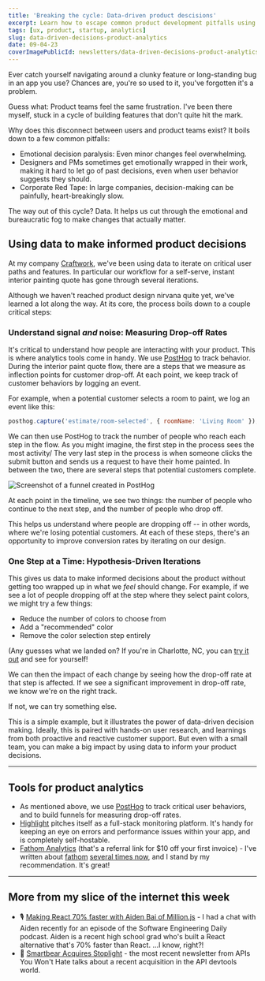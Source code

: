 ```yaml
---
title: 'Breaking the cycle: Data-driven product descisions'
excerpt: Learn how to escape common product development pitfalls using data-driven decisions. Read how Craftwork used analytics to optimize their user experience.
tags: [ux, product, startup, analytics]
slug: data-driven-decisions-product-analytics
date: 09-04-23
coverImagePublicId: newsletters/data-driven-decisions-product-analytics/cover
---
```


Ever catch yourself navigating around a clunky feature or long-standing bug in an app you use? Chances are, you're so used to it, you've forgotten it's a problem.

Guess what: Product teams feel the same frustration. I've been there myself, stuck in a cycle of building features that don't quite hit the mark.

Why does this disconnect between users and product teams exist? It boils down to a few common pitfalls:

- Emotional decision paralysis: Even minor changes feel overwhelming.
- Designers and PMs sometimes get emotionally wrapped in their work, making it hard to let go of past decisions, even when user behavior suggests they should.
- Corporate Red Tape: In large companies, decision-making can be painfully, heart-breakingly slow.

The way out of this cycle? Data. It helps us cut through the emotional and bureaucratic fog to make changes that actually matter.

## Using data to make informed product decisions

At my company [Craftwork](https://craftwork.com), we've been using data to iterate on critical user paths and features. In particular our workflow for a self-serve, instant interior painting quote has gone through several iterations.

Although we haven't reached product design nirvana quite yet, we've learned a lot along the way. At its core, the process boils down to a couple critical steps:

### Understand signal _and_ noise: Measuring Drop-off Rates

It's critical to understand how people are interacting with your product. This is where analytics tools come in handy. We use [PostHog](https://posthog.com/) to track behavior. During the interior paint quote flow, there are a steps that we measure as inflection points for customer drop-off. At each point, we keep track of customer behaviors by logging an event.

For example, when a potential customer selects a room to paint, we log an event like this:

```javascript
posthog.capture('estimate/room-selected', { roomName: 'Living Room' });
```

We can then use PostHog to track the number of people who reach each step in the flow. As you might imagine, the first step in the process sees the most activity/ The very last step in the process is when someone clicks the submit button and sends us a request to have their home painted. In between the two, there are several steps that potential customers complete.

<Image
  publicId="newsletters/data-driven-decisions-product-analytics/funnel"
  alt="Screenshot of a funnel created in PostHog"
  caption="An example of a funnel created in PostHog, from their docs site"
/>

At each point in the timeline, we see two things: the number of people who continue to the next step, and the number of people who drop off.

This helps us understand where people are dropping off -- in other words, where we're losing potential customers. At each of these steps, there's an opportunity to improve conversion rates by iterating on our design.

### One Step at a Time: Hypothesis-Driven Iterations

This gives us data to make informed decisions about the product without getting too wrapped up in what we _feel_ should change. For example, if we see a lot of people dropping off at the step where they select paint colors, we might try a few things:

- Reduce the number of colors to choose from
- Add a "recommended" color
- Remove the color selection step entirely

(Any guesses what we landed on? If you're in Charlotte, NC, you can [try it out](https://craftwork.com/estimate/interior) and see for yourself!

We can then the impact of each change by seeing how the drop-off rate at that step is affected. If we see a significant improvement in drop-off rate, we know we're on the right track.

If not, we can try something else.

This is a simple example, but it illustrates the power of data-driven decision making. Ideally, this is paired with hands-on user research, and learnings from both proactive and reactive customer support. But even with a small team, you can make a big impact by using data to inform your product decisions.

---

## Tools for product analytics

- As mentioned above, we use [PostHog](https://posthog.com/) to track critical user behaviors, and to build funnels for measuring drop-off rates.
- [Highlight](https://www.highlight.io/) pitches itself as a full-stack monitoring platform. It's handy for keeping an eye on errors and performance issues within your app, and is completely self-hostable.
- [Fathom Analytics](https://usefathom.com/ref/DPSSYB) (that's a referral link for $10 off your first invoice) - I've written about [fathom](https://mikebifulco.com/posts/why-fathom-analytics) [several times now](https://mikebifulco.com/posts/seo-tools-for-new-web-projects), and I stand by my recommendation. It's great!

---

## More from my slice of the internet this week

- 🎙️ [Making React 70% faster with Aiden Bai of Million.js](https://softwareengineeringdaily.com/2023/09/05/making-react-70-faster/) - I had a chat with Aiden recently for an episode of the Software Engineering Daily podcast. Aiden is a recent high school grad who's built a React alternative that's 70% faster than React. ...I know, right?!
- 🧸 [Smartbear Acquires Stoplight](https://apisyouwonthate.com/newsletter/smartbear-acquires-stoplight/) - the most recent newsletter from APIs You Won't Hate talks about a recent acquisition in the API devtools world.
